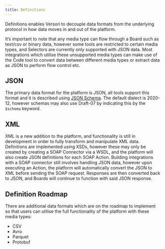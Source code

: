 ```yaml
---
title: Definitions
---
```


Definitions enables Versori to decouple data formats from the underlying protocol in how data moves in and out of the
platform.

It’s important to note that any media type can flow through a Board such as text/csv or binary data, however some tools
are restricted to certain media types, and Selectors are currently only supported with JSON data. Most integrations
which utilise these unsupported media types can make use of the Code tool to convert data between different media types
or extract data as JSON to perform flow control etc.

## JSON

The primary data format for the platform is JSON, all tools support this format and it is described using
[JSON Schema](https://json-schema.org/). The default dialect is 2020-12, however schemas may also use Draft-07 by
indicating this by the `$schema` keyword.

## XML

XML is a new addition to the platform, and functionality is still in development in order to fully transform and
manipulate XML data. Definitions are implemented using XSDs, however these may only be created by creating a SOAP
Connector via a WSDL, and the platform will also create JSON definitions for each SOAP Action. Building integrations
with a SOAP connector still involves handling JSON data, however upon executing an Action, the platform will
automatically convert the JSON to XML before sending the SOAP request. Responses are then converted back to JSON, and
Boards will continue to function with said JSON response.

## Definition Roadmap

There are additional data formats which are on the roadmap to implement so that users can utilise the full functionality
of the platform with these media types:

-   CSV
-   Avro
-   Parquet
-   Protobuf

